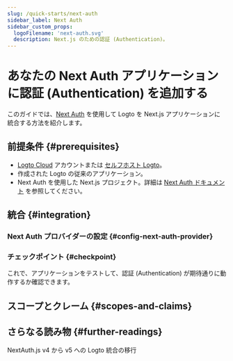 ```yaml
---
slug: /quick-starts/next-auth
sidebar_label: Next Auth
sidebar_custom_props:
  logoFilename: 'next-auth.svg'
  description: Next.js のための認証 (Authentication)。
---
```




# あなたの Next Auth アプリケーションに認証 (Authentication) を追加する

このガイドでは、[Next Auth](https://next-auth.js.org/) を使用して Logto を Next.js アプリケーションに統合する方法を紹介します。

<GuideTip />

## 前提条件 \{#prerequisites}

- [Logto Cloud](https://cloud.logto.io) アカウントまたは [セルフホスト Logto](/introduction/set-up-logto-oss)。
- 作成された Logto の従来のアプリケーション。
- Next Auth を使用した Next.js プロジェクト。詳細は [Next Auth ドキュメント](https://next-auth.js.org/getting-started/introduction) を参照してください。

## 統合 \{#integration}

### Next Auth プロバイダーの設定 \{#config-next-auth-provider}

<ConfigProvider />

### チェックポイント \{#checkpoint}

これで、アプリケーションをテストして、認証 (Authentication) が期待通りに動作するか確認できます。

## スコープとクレーム \{#scopes-and-claims}

<ScopesAndClaims />

## さらなる読み物 \{#further-readings}

<FurtherReadings />

<Url href="https://blog.logto.io/next-auth-v5">NextAuth.js v4 から v5 への Logto 統合の移行</Url>
